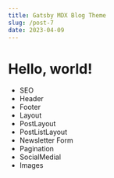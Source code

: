 ```yaml
---
title: Gatsby MDX Blog Theme
slug: /post-7
date: 2023-04-09
---
```

# Hello, world!

- SEO
- Header
- Footer
- Layout
- PostLayout
- PostListLayout
- Newsletter Form
- Pagination
- SocialMedial
- Images

